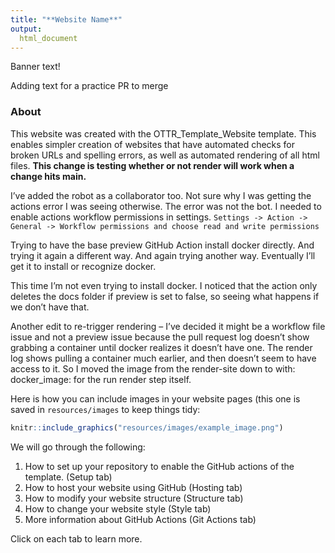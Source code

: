 ```yaml
---
title: "**Website Name**"
output:
  html_document
---
```


<div class = "banner_color">
Banner text!  
</div>

Adding text for a practice PR to merge

### **About**

This website was created with the OTTR_Template_Website template. This enables simpler creation of websites that have automated checks for broken URLs and spelling errors, as well as automated rendering of all html files. **This change is testing whether or not render will work when a change hits main.** 

I've added the robot as a collaborator too. Not sure why I was getting the actions error I was seeing otherwise. The error was not the bot. I needed to enable actions workflow permissions in settings. `Settings -> Action -> General -> Workflow permissions and choose read and write permissions`

Trying to have the base preview GitHub Action install docker directly. And trying it again a different way. And again trying another way. Eventually I'll get it to install or recognize docker.

This time I'm not even trying to install docker. I noticed that the action only deletes the docs folder if preview is set to false, so seeing what happens if we don't have that.

Another edit to re-trigger rendering -- I've decided it might be a workflow file issue and not a preview issue because the pull request log doesn't show grabbing a container until docker realizes it doesn't have one. The render log shows pulling a container much earlier, and then doesn't seem to have access to it. So I moved the image from the render-site down to with: docker_image: for the run render step itself.

Here is how you can include images in your website pages (this one is saved in `resources/images` to keep things tidy:

```r
knitr::include_graphics("resources/images/example_image.png")
```

 
 
We will go through the following:

1. How to set up your repository to enable the GitHub actions of the template. (Setup tab)
2. How to host your website using GitHub (Hosting tab)
3. How to modify your website structure (Structure tab)
4. How to change your website style (Style tab)
5. More information about GitHub Actions (Git Actions tab)

Click on each tab to learn more.



